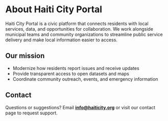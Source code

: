 # About Haiti City Portal

Haiti City Portal is a civic platform that connects residents with local services, data, and opportunities for collaboration. We work alongside municipal teams and community organizations to streamline public service delivery and make local information easier to access.

## Our mission

- Modernize how residents report issues and receive updates
- Provide transparent access to open datasets and maps
- Coordinate community outreach, events, and emergency information

## Contact

Questions or suggestions? Email **info@haiticity.org** or visit our contact page to request support.
